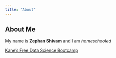 ```yaml
---
title: "About"
---
```

## About Me

My name is **Zephan Shivam** and I am *homeschooled*


[Kane's Free Data Science Bootcamp](https://bootcamp.davidkane.info)
